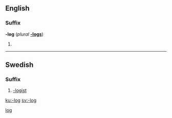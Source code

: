 ==English==

===Suffix===
'''-log''' (''plural'' '''[[-logs]]''')

# {{US}} {{alternative spelling of|[[-logue#English|-logue]]}}

[[Category:English suffixes|log]]

----

==Swedish==

===Suffix===
{{infl|sv|suffix|definite singular|-logen|indefinite plural|-loger|definite plural|-logerna|sort=log}}

# [[-logist]]

[[ku:-log]]
[[sv:-log]]